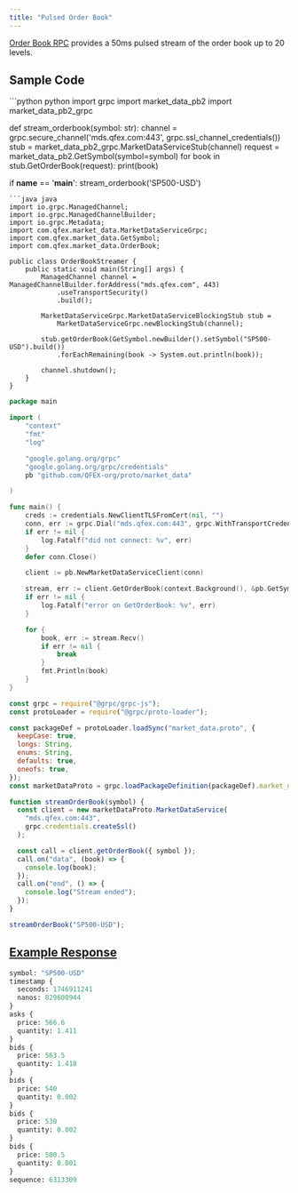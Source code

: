 ```yaml
---
title: "Pulsed Order Book"
---
```


[Order Book RPC](https://github.com/QFEX-org/proto/blob/main/proto/market_data.proto#L14) provides a 50ms pulsed stream of the order book up to 20 levels.

## Sample Code

<CodeGroup>
```python python
import grpc
import market_data_pb2
import market_data_pb2_grpc

def stream_orderbook(symbol: str):
channel = grpc.secure_channel('mds.qfex.com:443', grpc.ssl_channel_credentials())
stub = market_data_pb2_grpc.MarketDataServiceStub(channel)
request = market_data_pb2.GetSymbol(symbol=symbol)
for book in stub.GetOrderBook(request):
print(book)

if **name** == '**main**':
stream_orderbook('SP500-USD')

````
```java java
import io.grpc.ManagedChannel;
import io.grpc.ManagedChannelBuilder;
import io.grpc.Metadata;
import com.qfex.market_data.MarketDataServiceGrpc;
import com.qfex.market_data.GetSymbol;
import com.qfex.market_data.OrderBook;

public class OrderBookStreamer {
    public static void main(String[] args) {
        ManagedChannel channel = ManagedChannelBuilder.forAddress("mds.qfex.com", 443)
            .useTransportSecurity()
            .build();

        MarketDataServiceGrpc.MarketDataServiceBlockingStub stub =
            MarketDataServiceGrpc.newBlockingStub(channel);

        stub.getOrderBook(GetSymbol.newBuilder().setSymbol("SP500-USD").build())
            .forEachRemaining(book -> System.out.println(book));

        channel.shutdown();
    }
}
````

```go go
package main

import (
    "context"
    "fmt"
    "log"

    "google.golang.org/grpc"
    "google.golang.org/grpc/credentials"
    pb "github.com/QFEX-org/proto/market_data"

)

func main() {
    creds := credentials.NewClientTLSFromCert(nil, "")
    conn, err := grpc.Dial("mds.qfex.com:443", grpc.WithTransportCredentials(creds))
    if err != nil {
        log.Fatalf("did not connect: %v", err)
    }
    defer conn.Close()

    client := pb.NewMarketDataServiceClient(conn)

    stream, err := client.GetOrderBook(context.Background(), &pb.GetSymbol{Symbol: "SP500-USD"})
    if err != nil {
        log.Fatalf("error on GetOrderBook: %v", err)
    }

    for {
        book, err := stream.Recv()
        if err != nil {
            break
        }
        fmt.Println(book)
    }
}
```

```javascript node
const grpc = require("@grpc/grpc-js");
const protoLoader = require("@grpc/proto-loader");

const packageDef = protoLoader.loadSync("market_data.proto", {
  keepCase: true,
  longs: String,
  enums: String,
  defaults: true,
  oneofs: true,
});
const marketDataProto = grpc.loadPackageDefinition(packageDef).market_data;

function streamOrderBook(symbol) {
  const client = new marketDataProto.MarketDataService(
    "mds.qfex.com:443",
    grpc.credentials.createSsl()
  );

  const call = client.getOrderBook({ symbol });
  call.on("data", (book) => {
    console.log(book);
  });
  call.on("end", () => {
    console.log("Stream ended");
  });
}

streamOrderBook("SP500-USD");
```

</CodeGroup>

## [Example Response](https://github.com/QFEX-org/proto/blob/main/proto/market_data.proto#L39)

```proto
symbol: "SP500-USD"
timestamp {
  seconds: 1746911241
  nanos: 829600944
}
asks {
  price: 566.6
  quantity: 1.411
}
bids {
  price: 563.5
  quantity: 1.418
}
bids {
  price: 540
  quantity: 0.002
}
bids {
  price: 530
  quantity: 0.002
}
bids {
  price: 500.5
  quantity: 0.001
}
sequence: 6313309
```
